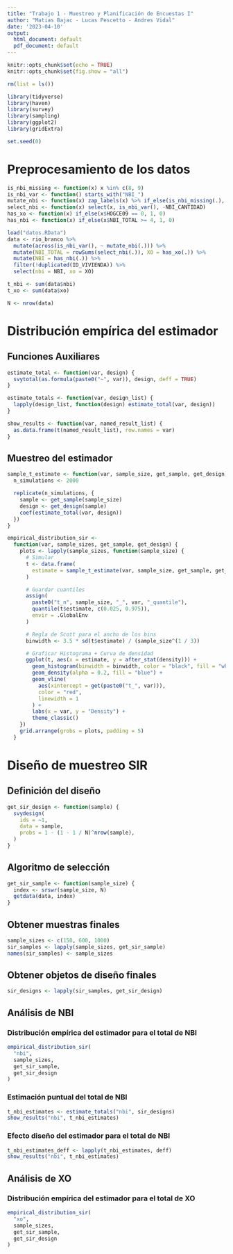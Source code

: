 ```yaml
---
title: "Trabajo 1 - Muestreo y Planificación de Encuestas I"
author: "Matias Bajac - Lucas Pescetto - Andres Vidal"
date: '2023-04-10'
output:
  html_document: default
  pdf_document: default
---
```


```r
knitr::opts_chunk$set(echo = TRUE)
knitr::opts_chunk$set(fig.show = "all")

rm(list = ls())

library(tidyverse)
library(haven)
library(survey)
library(sampling)
library(ggplot2)
library(gridExtra)

set.seed(0)
```

# Preprocesamiento de los datos

```r
is_nbi_missing <- function(x) x %in% c(8, 9)
is_nbi_var <- function() starts_with("NBI_")
mutate_nbi <- function(x) zap_labels(x) %>% if_else(is_nbi_missing(.), 0, .)
select_nbi <- function(x) select(x, is_nbi_var(), -NBI_CANTIDAD)
has_xo <- function(x) if_else(x$HOGCE09 == 0, 1, 0)
has_nbi <- function(x) if_else(x$NBI_TOTAL >= 4, 1, 0)

load("datos.RData")
data <- rio_branco %>%
  mutate(across(is_nbi_var(), ~ mutate_nbi(.))) %>%
  mutate(NBI_TOTAL = rowSums(select_nbi(.)), XO = has_xo(.)) %>%
  mutate(NBI = has_nbi(.)) %>%
  filter(!duplicated(ID_VIVIENDA)) %>%
  select(nbi = NBI, xo = XO)

t_nbi <- sum(data$nbi)
t_xo <- sum(data$xo)

N <- nrow(data)
```


# Distribución empírica del estimador

## Funciones Auxiliares

```r
estimate_total <- function(var, design) {
  svytotal(as.formula(paste0("~", var)), design, deff = TRUE)
}

estimate_totals <- function(var, design_list) {
  lapply(design_list, function(design) estimate_total(var, design))
}

show_results <- function(var, named_result_list) {
  as.data.frame(t(named_result_list), row.names = var)
}
```



## Muestreo del estimador

```r
sample_t_estimate <- function(var, sample_size, get_sample, get_design) {
  n_simulations <- 2000

  replicate(n_simulations, {
    sample <- get_sample(sample_size)
    design <- get_design(sample)
    coef(estimate_total(var, design))
  })
}
```

```r
empirical_distribution_sir <-
  function(var, sample_sizes, get_sample, get_design) {
    plots <- lapply(sample_sizes, function(sample_size) {
      # Simular
      t <- data.frame(
        estimate = sample_t_estimate(var, sample_size, get_sample, get_design)
      )

      # Guardar cuantiles
      assign(
        paste0("t_n", sample_size, "_", var, "_quantile"),
        quantile(t$estimate, c(0.025, 0.975)),
        envir = .GlobalEnv
      )

      # Regla de Scott para el ancho de los bins
      binwidth <- 3.5 * sd(t$estimate) / (sample_size^(1 / 3))

      # Graficar Histograma + Curva de densidad
      ggplot(t, aes(x = estimate, y = after_stat(density))) +
        geom_histogram(binwidth = binwidth, color = "black", fill = "white") +
        geom_density(alpha = 0.2, fill = "blue") +
        geom_vline(
          aes(xintercept = get(paste0("t_", var))),
          color = "red",
          linewidth = 1
        ) +
        labs(x = var, y = "Density") +
        theme_classic()
    })
    grid.arrange(grobs = plots, padding = 5)
  }
```


# Diseño de muestreo SIR

## Definición del diseño

```r
get_sir_design <- function(sample) {
  svydesign(
    ids = ~1,
    data = sample,
    probs = 1 - (1 - 1 / N)^nrow(sample),
  )
}
```

## Algoritmo de selección

```r
get_sir_sample <- function(sample_size) {
  index <- srswr(sample_size, N)
  getdata(data, index)
}
```

## Obtener muestras finales
```r
sample_sizes <- c(150, 600, 1000)
sir_samples <- lapply(sample_sizes, get_sir_sample)
names(sir_samples) <- sample_sizes
```

## Obtener objetos de diseño finales

```r
sir_designs <- lapply(sir_samples, get_sir_design)
```

## Análisis de NBI

### Distribución empírica del estimador para el total de NBI

```r
empirical_distribution_sir(
  "nbi",
  sample_sizes,
  get_sir_sample,
  get_sir_design
)
```

### Estimación puntual del total de NBI

```r
t_nbi_estimates <- estimate_totals("nbi", sir_designs)
show_results("nbi", t_nbi_estimates)
```

### Efecto diseño del estimador para el total de NBI

```r
t_nbi_estimates_deff <- lapply(t_nbi_estimates, deff)
show_results("nbi", t_nbi_estimates)
```


## Análisis de XO

### Distribución empírica del estimador para el total de XO

```r
empirical_distribution_sir(
  "xo",
  sample_sizes,
  get_sir_sample,
  get_sir_design
)
```

